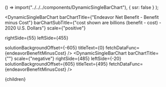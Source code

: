 



  () => import("../../../components/DynamicSingleBarChart"),
  { ssr: false }
);

<DynamicSingleBarChart
  barChartTitle={"Endeavor Net Benefit - Benefit minus Cost"}
  barChartSubTitle={"cost shown are billions (benefit - cost) - 2020 U.S. Dollars"}
  scale={"positive"}

  rightSide={55}
  leftSide={455}

  solutionBackgroundOffset={-605}
  titleText={0}
  fetchDataFunc={endeavorBenefitMinusCost}
/>
<DynamicSingleBarChart
  barChartTitle={""}
  scale={"negative"}
  rightSide={485}
  leftSide={-20}
  solutionBackgroundOffset={605}
  titleText={495}
  fetchDataFunc={endeavorBenefitMinusCost}
/>

<EndeavorTable />

<FullSetOfEndeavorReferences />

  <Article 
    focusAreaUrl={focusAreaUrl} 
    hierarchy={hierarchy} 
    site={site}
  >
    {children}
  </Article>